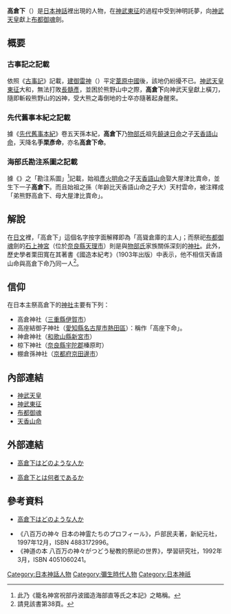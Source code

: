 '''高倉下'''（{{lang|ja|タカクラジ}}）是[[日本神話|日本神話]]裡出現的人物，在[[神武東征|神武東征]]的過程中受到神明託夢，向[[神武天皇|神武天皇]]獻上[[布都御魂|布都御魂]]劍。

== 概要 ==
=== 古事記之記載 ===
依照《[[古事記|古事記]]》記載，[[建御雷|建御雷神]]（{{lang|ja|タケミカヅチ}}）平定[[葦原中國|葦原中國]]後，該地仍紛擾不已。[[神武天皇|神武天皇]][[神武東征|東征]]大和，無法打敗[[長髓彥|長髓彥]]，並困於熊野山中之際，'''高倉下'''向神武天皇獻上橫刀，隨即斬殺熊野山的凶神，受大熊之毒倒地的士卒亦隨著起身醒來。

=== 先代舊事本紀之記載 ===
據《[[先代舊事本紀|先代舊事本紀]]》卷五天孫本紀，'''高倉下'''乃[[物部氏|物部氏]]祖先[[饒速日命|饒速日命]]之子[[天香山命|天香語山命]]，天降名'''手栗彥命'''，亦名'''高倉下命'''。

=== 海部氏勘注系圖之記載 ===
據《{{link-ja|海部氏系圖|海部氏系図}}》之「勘注系圖」<ref>此乃《籠名神宮祝部丹波國造海部直等氏之本記》之略稱。</ref>記載，始祖[[天火明命|彥火明命]]之子[[天香山命|天香語山命]]娶大屋津比賣命，並生下一子'''高倉下'''。而且始祖之孫（年齡比天香語山命之子大）天村雲命，被注釋成「弟熊野高倉下、母大屋津比賣命」。

== 解說 ==
在[[日文|日文]]裡，「高倉下」這個名字按字面解釋即為「高聳倉庫的主人」；而祭祀[[布都御魂|布都御魂]]劍的[[石上神宮|石上神宮]]（位於[[奈良縣|奈良縣]][[天理市|天理市]]）則是與[[物部氏|物部氏]]家族關係深刻的[[神社|神社]]。此外，歷史學者栗田寬在其著書《國造本紀考》（1903年出版）中表示，他不相信天香語山命與高倉下命乃同一人<ref>請見該書第38頁。</ref>。

== 信仰 ==
在日本主祭高倉下的[[神社|神社]]主要有下列：
* 高倉神社（[[三重縣|三重縣]][[伊賀市|伊賀市]]）
* 高座結御子神社（[[愛知縣|愛知縣]][[名古屋市|名古屋市]][[熱田區|熱田區]]）：稱作「高座下命」。
* 神倉神社（[[和歌山縣|和歌山縣]][[新宮市|新宮市]]）
* 椋下神社（[[奈良縣|奈良縣]][[宇陀郡|宇陀郡]]榛原町）
* 棚倉孫神社（[[京都府|京都府]][[京田邊市|京田邊市]]）

== 內部連結 ==
* [[神武天皇|神武天皇]]
* [[神武東征|神武東征]]
* [[布都御魂|布都御魂]]
* [[天香山命|天香山命]]

== 外部連結 ==
* {{ja}}[https://web.archive.org/web/20100501114858/http://homepage1.nifty.com/o-mino/page1170.html 高倉下はどのような人か]
* {{ja}}[https://web.archive.org/web/20160307175300/http://www7b.biglobe.ne.jp/~kokakuro/kodaishi/takakuraji/takakura1.htm 高倉下とは何者であるか]

== 參考資料 ==
* {{ja}}[https://web.archive.org/web/20100501114858/http://homepage1.nifty.com/o-mino/page1170.html 高倉下はどのような人か]
* 《八百万の神々 日本の神霊たちのプロフィール》，戶部民夫著，新紀元社，1997年12月，ISBN 4883172996。
* 《神道の本 八百万の神々がつどう秘教的祭祀の世界》，學習研究社，1992年3月，ISBN 4051060241。
{{Reflist}}

[[Category:日本神話人物|Category:日本神話人物]]
[[Category:彌生時代人物|Category:彌生時代人物]]
[[Category:日本神祇|Category:日本神祇]]